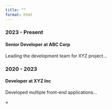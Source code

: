 ```yaml
---
title: ""
format: html
---
```


```{=html}
<!DOCTYPE html>
<html lang="en">
<head>
    <meta charset="UTF-8">
    <meta name="viewport" content="width=device-width, initial-scale=1.0">
    <title>Interactive Timeline</title>
    <link rel="stylesheet" href="style.css">
</head>
<body class="timeline-page">
    <div class="timeline-container">
        <div class="timeline-block timeline-block-right">
            <div class="timeline-dot" data-img="images/my.jpg"></div>
            <div class="timeline-content">
                <h3>2023 - Present</h3>
                <h4>Senior Developer at ABC Corp</h4>
                <p>Leading the development team for XYZ project...</p>
            </div>
        </div>
        <div class="timeline-block timeline-block-left">
            <div class="timeline-dot" data-img="images/dashboard.png"></div>
            <div class="timeline-content">
                <h3>2020 - 2023</h3>
                <h4>Developer at XYZ Inc</h4>
                <p>Developed multiple front-end applications...</p>
            </div>
        </div>
        <!-- Add more timeline blocks here -->
    </div>

    <!-- Image Pop-up Modal -->
    <div id="imageModal" class="modal">
        <span class="close">&times;</span>
        <img class="modal-content" id="img01">
        <div id="caption"></div>
    </div>

    <script src="script.js"></script>
</body>
</html>

```


<link rel="stylesheet" href="scripts/style.css">

<ul class="timeline" id="menu"></ul>

<script src="scripts/test.js"></script>
